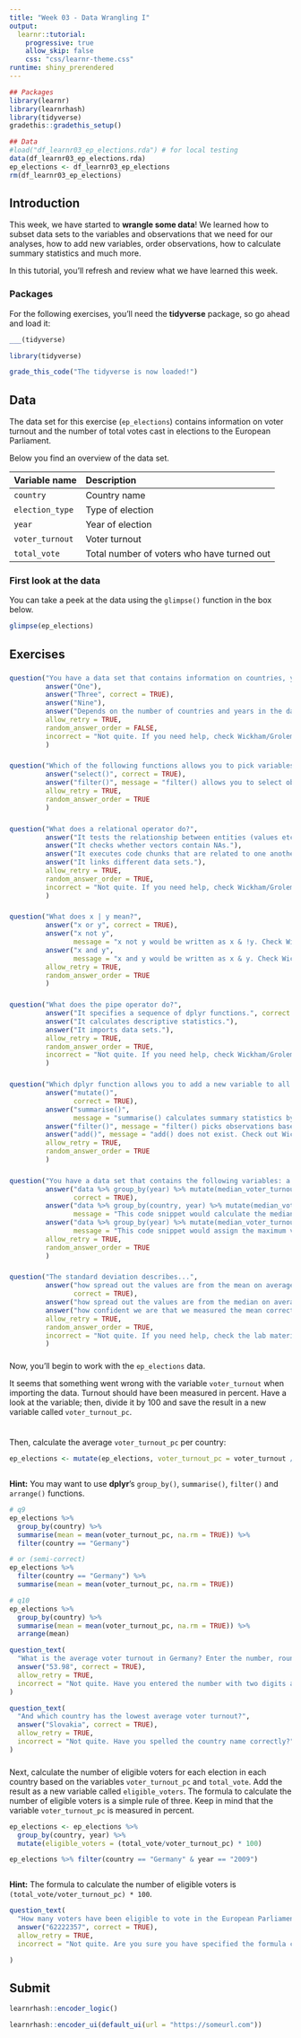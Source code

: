 ---
title: "Week 03 - Data Wrangling I"
output: 
  learnr::tutorial:
    progressive: true
    allow_skip: false
    css: "css/learnr-theme.css"
runtime: shiny_prerendered
---

```{r setup, include=FALSE}
## Packages
library(learnr)
library(learnrhash)
library(tidyverse)
gradethis::gradethis_setup()

## Data
#load("df_learnr03_ep_elections.rda") # for local testing
data(df_learnr03_ep_elections.rda)
ep_elections <- df_learnr03_ep_elections
rm(df_learnr03_ep_elections)
```

## Introduction

This week, we have started to **wrangle some data**! We learned how to subset data sets to the variables and observations that we need for our analyses, how to add new variables, order observations, how to calculate summary statistics and much more.

In this tutorial, you'll refresh and review what we have learned this week.

### Packages

For the following exercises, you'll need the **tidyverse** package, so go ahead and load it:

```{r load-packages, exercise=TRUE}
___(tidyverse)
```

```{r load-packages-solution}
library(tidyverse)
```

```{r load-packages-check}
grade_this_code("The tidyverse is now loaded!")
```

## Data

The data set for this exercise (`ep_elections`) contains information on voter turnout and the number of total votes cast in elections to the European Parliament.

Below you find an overview of the data set.

| Variable name |  Description
|:--------------|:-------------
| `country` | Country name
| `election_type` | Type of election
| `year` | Year of election
| `voter_turnout` | Voter turnout
| `total_vote` | Total number of voters who have turned out

### First look at the data

You can take a peek at the data using the `glimpse()` function in the box below.

```{r glimpse-data, exercise=TRUE}
glimpse(ep_elections)
```

## Exercises

###

```{r q1, echo=FALSE}
question("You have a data set that contains information on countries, years and the name of the party with the majority of votes in the last elections. How many columns does this data set have?",
         answer("One"),
         answer("Three", correct = TRUE),
         answer("Nine"),
         answer("Depends on the number of countries and years in the data set"),
         allow_retry = TRUE,
         random_answer_order = FALSE,
         incorrect = "Not quite. If you need help, check Wickham/Grolemund (2017) Chapter 3."
         )
```

###

```{r q2, echo=FALSE}
question("Which of the following functions allows you to pick variables based on their name?",
         answer("select()", correct = TRUE),
         answer("filter()", message = "filter() allows you to select observations, not variables. Check Wickham/Grolemund (2017) Chapter 5 or the lecture and lab materials for more information and examples."),
         allow_retry = TRUE,
         random_answer_order = TRUE
         )
```

###

```{r q3, echo=FALSE}
question("What does a relational operator do?",
         answer("It tests the relationship between entities (values etc.).", correct = TRUE),
         answer("It checks whether vectors contain NAs."),
         answer("It executes code chunks that are related to one another."),
         answer("It links different data sets."),
         allow_retry = TRUE,
         random_answer_order = TRUE,
         incorrect = "Not quite. If you need help, check Wickham/Grolemund (2017) Chapter 5 or the lecture material."
         )
```

###

```{r q4, echo=FALSE}
question("What does x | y mean?",
         answer("x or y", correct = TRUE),
         answer("x not y", 
                message = "x not y would be written as x & !y. Check Wickham/Grolemund (2017) Chapter 5 or the lecture material for more information."),
         answer("x and y", 
                message = "x and y would be written as x & y. Check Wickham/Grolemund (2017) Chapter 5 or the lecture material for more information."),
         allow_retry = TRUE,
         random_answer_order = TRUE
         )
```

###

```{r q5, echo=FALSE}
question("What does the pipe operator do?",
         answer("It specifies a sequence of dplyr functions.", correct = TRUE),
         answer("It calculates descriptive statistics."),
         answer("It imports data sets."),
         allow_retry = TRUE,
         random_answer_order = TRUE,
         incorrect = "Not quite. If you need help, check Wickham/Grolemund (2017) Chapter 18 or the lecture material."
         )
```

###

```{r q6, echo=FALSE}
question("Which dplyr function allows you to add a new variable to all observations in your data set?",
         answer("mutate()", 
                correct = TRUE),
         answer("summarise()", 
                message = "summarise() calculates summary statistics by aggregating your data set. The resulting variable is therefore not added to all observations. Check out Wickham/Grolemund (2017) Chapter 5 or the lecture and lab materials for more information and examples."),
         answer("filter()", message = "filter() picks observations based on their value(s). Check out Wickham/Grolemund (2017) Chapter 5 or the lecture and lab materials for more information and examples."),
         answer("add()", message = "add() does not exist. Check out Wickham/Grolemund (2017) Chapter 5 or the lecture and lab materials for more information and examples of the existing dplyr functions."),
         allow_retry = TRUE,
         random_answer_order = TRUE
         )
```

###

```{r q7, echo=FALSE}
question("You have a data set that contains the following variables: a country ID variable, a year variable and a voter turnout variable. You would like to add a variable on the median value of voter turnout per year. What do you do?",
         answer("data %>% group_by(year) %>% mutate(median_voter_turnout = median(voter_turnout))", 
                correct = TRUE),
         answer("data %>% group_by(country, year) %>% mutate(median_voter_turnout = median(voter_turnout))", 
                message = "This code snippet would calculate the median voter turnout by country and year, we want the value to be calculated by year across all countries, however."),
         answer("data %>% group_by(year) %>% mutate(median_voter_turnout = max(voter_turnout))", 
                message = "This code snippet would assign the maximum value of voter turnout for each year to the new variable instead of the median voter turnout."),
         allow_retry = TRUE,
         random_answer_order = TRUE
         )
```

###

```{r q8, echo=FALSE}
question("The standard deviation describes...",
         answer("how spread out the values are from the mean on average.",
                correct = TRUE),
         answer("how spread out the values are from the median on average."),
         answer("how confident we are that we measured the mean correctly."),
         allow_retry = TRUE,
         random_answer_order = TRUE,
         incorrect = "Not quite. If you need help, check the lab material or Imai (2017) Chapter 2.6."
         )
```

###

Now, you'll begin to work with the `ep_elections` data.

It seems that something went wrong with the variable `voter_turnout` when importing the data. Turnout should have been measured in percent. Have a look at the variable; then, divide it by 100 and save the result in a new variable called `voter_turnout_pc`. 

```{r exercise1, exercise=TRUE}

```

###

Then, calculate the average `voter_turnout_pc` per country:

```{r create-voter-turnout-pc-variable}
ep_elections <- mutate(ep_elections, voter_turnout_pc = voter_turnout / 100)
```

```{r exercise2, exercise=TRUE, exercise.setup = "create-voter-turnout-pc-variable"}

```

<div id="exercise2-hint">
**Hint:** You may want to use **dplyr**'s `group_by()`, `summarise()`, `filter()` and `arrange()` functions.
</div>

```{r exercise2-sol, echo=FALSE, eval=FALSE}
# q9
ep_elections %>%
  group_by(country) %>%
  summarise(mean = mean(voter_turnout_pc, na.rm = TRUE)) %>%
  filter(country == "Germany")

# or (semi-correct)
ep_elections %>%
  filter(country == "Germany") %>%
  summarise(mean = mean(voter_turnout_pc, na.rm = TRUE))

# q10
ep_elections %>%
  group_by(country) %>%
  summarise(mean = mean(voter_turnout_pc, na.rm = TRUE)) %>%
  arrange(mean)
```

```{r q9, echo=FALSE}
question_text(
  "What is the average voter turnout in Germany? Enter the number, rounded to two digits after the decimal.",
  answer("53.98", correct = TRUE),
  allow_retry = TRUE,
  incorrect = "Not quite. Have you entered the number with two digits after the decimal?"
)
```

```{r q10, echo=FALSE}
question_text(
  "And which country has the lowest average voter turnout?",
  answer("Slovakia", correct = TRUE),
  allow_retry = TRUE,
  incorrect = "Not quite. Have you spelled the country name correctly?"
)
```

###

Next, calculate the number of eligible voters for each election in each country based on the variables `voter_turnout_pc` and `total_vote`. Add the result as a new variable called `eligible_voters`. The formula to calculate the number of eligible voters is a simple rule of three. Keep in mind that the variable `voter_turnout_pc` is measured in percent. 

```{r exercise3-sol, echo=FALSE, eval=FALSE}
ep_elections <- ep_elections %>%
  group_by(country, year) %>%
  mutate(eligible_voters = (total_vote/voter_turnout_pc) * 100) 

ep_elections %>% filter(country == "Germany" & year == "2009")
```

```{r exercise3, exercise=TRUE, exercise.setup="create-voter-turnout-pc-variable"}

```

<div id="exercise3-hint">
**Hint:** The formula to calculate the number of eligible voters is `(total_vote/voter_turnout_pc) * 100`.
</div>

```{r q11, echo=FALSE}
question_text(
  "How many voters have been eligible to vote in the European Parliament elections in Germany in 2009? Enter the number without separators (such as . or ,) and round to the next lowest integer.",
  answer("62222357", correct = TRUE),
  allow_retry = TRUE,
  incorrect = "Not quite. Are you sure you have specified the formula correctly?"

)

```

## Submit

```{r context="server"}
learnrhash::encoder_logic()
```

```{r encode, echo=FALSE}
learnrhash::encoder_ui(default_ui(url = "https://someurl.com"))
```
